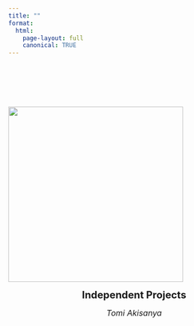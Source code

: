 ```yaml
---
title: ""
format:
  html:
    page-layout: full
    canonical: TRUE
---
```


::: {style="float: center; margin-top: 100px;"}
![](images/ace_of_spades_2-03.png){fig-align="center" width="3.65in"}
:::

::: {style="text-align: center;"}
[**Independent Projects**]{style="font-size: 20px;"}

[*Tomi Akisanya*]{style="font-size: 16px;"}
:::
